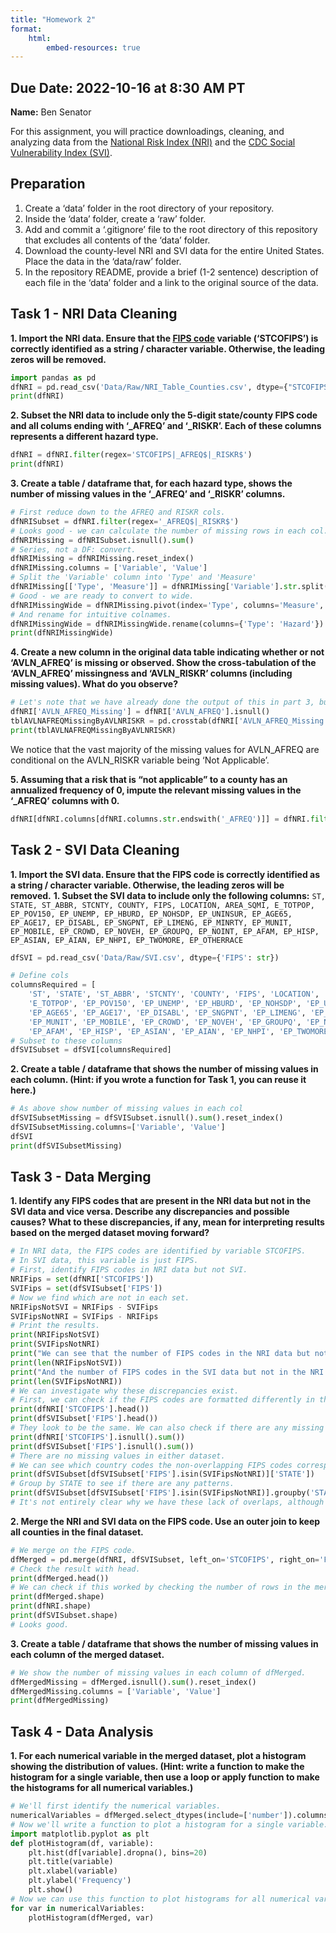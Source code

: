 ```yaml
---
title: "Homework 2"
format: 
    html:
        embed-resources: true
---
```


__Due Date:__ 2022-10-16 at 8:30 AM PT
---

__Name:__ Ben Senator

For this assignment, you will practice downloadings, cleaning, and analyzing data from the [National Risk Index (NRI)](https://hazards.fema.gov/nri/) and the [CDC Social Vulnerability Index (SVI)](https://www.atsdr.cdc.gov/placeandhealth/svi/index.html).

## Preparation

1. Create a 'data' folder in the root directory of your repository.
1. Inside the 'data' folder, create a 'raw' folder.
1. Add and commit a '.gitignore' file to the root directory of this repository that excludes all contents of the 'data' folder.
1. Download the county-level NRI and SVI data for the entire United States. Place the data in the 'data/raw' folder.
1. In the repository README, provide a brief (1-2 sentence) description of each file in the 'data' folder and a link to the original source of the data.

## Task 1 - NRI Data Cleaning

__1. Import the NRI data. Ensure that the [FIPS code](https://en.wikipedia.org/wiki/Federal_Information_Processing_Standard_state_code) variable ('STCOFIPS') is correctly identified as a string / character variable. Otherwise, the leading zeros will be removed.__

```python
import pandas as pd
dfNRI = pd.read_csv('Data/Raw/NRI_Table_Counties.csv', dtype={"STCOFIPS": str})
print(dfNRI)
```

__2. Subset the NRI data to include only the 5-digit state/county FIPS code and all colums ending with '\_AFREQ' and '\_RISKR'. Each of these columns represents a different hazard type.__

```python
dfNRI = dfNRI.filter(regex='STCOFIPS|_AFREQ$|_RISKR$')
print(dfNRI)
```

__3. Create a table / dataframe that, for each hazard type, shows the number of missing values in the '\_AFREQ' and '\_RISKR' columns.__

```python
# First reduce down to the AFREQ and RISKR cols.
dfNRISubset = dfNRI.filter(regex='_AFREQ$|_RISKR$')
# Looks good - we can calculate the number of missing rows in each col.
dfNRIMissing = dfNRISubset.isnull().sum()
# Series, not a DF: convert.
dfNRIMissing = dfNRIMissing.reset_index()
dfNRIMissing.columns = ['Variable', 'Value']
# Split the 'Variable' column into 'Type' and 'Measure'
dfNRIMissing[['Type', 'Measure']] = dfNRIMissing['Variable'].str.split('_', expand=True)
# Good - we are ready to convert to wide.
dfNRIMissingWide = dfNRIMissing.pivot(index='Type', columns='Measure', values = 'Value').reset_index()
# And rename for intuitive colnames.
dfNRIMissingWide = dfNRIMissingWide.rename(columns={'Type': 'Hazard'})
print(dfNRIMissingWide)
```

__4. Create a new column in the original data table indicating whether or not 'AVLN_AFREQ' is missing or observed. Show the cross-tabulation of the 'AVLN_AFREQ' missingness and 'AVLN_RISKR' columns (including missing values). What do you observe?__
```python
# Let's note that we have already done the output of this in part 3, but we will also create the requested missing indicator here.
dfNRI['AVLN_AFREQ_Missing'] = dfNRI['AVLN_AFREQ'].isnull()
tblAVLNAFREQMissingByAVLNRISKR = pd.crosstab(dfNRI['AVLN_AFREQ_Missing'], dfNRI['AVLN_RISKR'], dropna=False)
print(tblAVLNAFREQMissingByAVLNRISKR)
```

We notice that the vast majority of the missing values for AVLN_AFREQ are conditional on the AVLN_RISKR variable being 'Not Applicable'.

__5. Assuming that a risk that is "not applicable" to a county has an annualized frequency of 0, impute the relevant missing values in the '\_AFREQ' columns with 0.__

```python
dfNRI[dfNRI.columns[dfNRI.columns.str.endswith('_AFREQ')]] = dfNRI.filter(regex='_AFREQ$').fillna(0)
```

## Task 2 - SVI Data Cleaning

__1. Import the SVI data. Ensure that the FIPS code is correctly identified as a string / character variable. Otherwise, the leading zeros will be removed.__
__1. Subset the SVI data to include only the following columns:__
`ST, STATE, ST_ABBR, STCNTY, COUNTY, FIPS, LOCATION, AREA_SQMI, E_TOTPOP, EP_POV150, EP_UNEMP, EP_HBURD, EP_NOHSDP, EP_UNINSUR, EP_AGE65, EP_AGE17, EP_DISABL, EP_SNGPNT, EP_LIMENG, EP_MINRTY, EP_MUNIT, EP_MOBILE, EP_CROWD, EP_NOVEH, EP_GROUPQ, EP_NOINT, EP_AFAM, EP_HISP, EP_ASIAN, EP_AIAN, EP_NHPI, EP_TWOMORE, EP_OTHERRACE`

```python
dfSVI = pd.read_csv('Data/Raw/SVI.csv', dtype={'FIPS': str})
```

```python
# Define cols
columnsRequired = [
    'ST', 'STATE', 'ST_ABBR', 'STCNTY', 'COUNTY', 'FIPS', 'LOCATION', 'AREA_SQMI', 
    'E_TOTPOP', 'EP_POV150', 'EP_UNEMP', 'EP_HBURD', 'EP_NOHSDP', 'EP_UNINSUR', 
    'EP_AGE65', 'EP_AGE17', 'EP_DISABL', 'EP_SNGPNT', 'EP_LIMENG', 'EP_MINRTY', 
    'EP_MUNIT', 'EP_MOBILE', 'EP_CROWD', 'EP_NOVEH', 'EP_GROUPQ', 'EP_NOINT', 
    'EP_AFAM', 'EP_HISP', 'EP_ASIAN', 'EP_AIAN', 'EP_NHPI', 'EP_TWOMORE', 'EP_OTHERRACE']
# Subset to these columns
dfSVISubset = dfSVI[columnsRequired]
```

__2. Create a table / dataframe that shows the number of missing values in each column.
(Hint: if you wrote a function for Task 1, you can reuse it here.)__

```python
# As above show number of missing values in each col
dfSVISubsetMissing = dfSVISubset.isnull().sum().reset_index()
dfSVISubsetMissing.columns=['Variable', 'Value']
dfSVI
print(dfSVISubsetMissing)
```

## Task 3 - Data Merging
__1. Identify any FIPS codes that are present in the NRI data but not in the SVI data and vice versa. Describe any discrepancies and possible causes? What to these discrepancies, if any, mean for interpreting results based on the merged dataset moving forward?__

```python
# In NRI data, the FIPS codes are identified by variable STCOFIPS.
# In SVI data, this variable is just FIPS.
# First, identify FIPS codes in NRI data but not SVI.
NRIFips = set(dfNRI['STCOFIPS'])
SVIFips = set(dfSVISubset['FIPS'])
# Now we find which are not in each set.
NRIFipsNotSVI = NRIFips - SVIFips
SVIFipsNotNRI = SVIFips - NRIFips
# Print the results.
print(NRIFipsNotSVI)
print(SVIFipsNotNRI)
print("We can see that the number of FIPS codes in the NRI data but not in the SVI data is:")
print(len(NRIFipsNotSVI))
print("And the number of FIPS codes in the SVI data but not in the NRI data is:")
print(len(SVIFipsNotNRI))
# We can investigate why these discrepancies exist.
# First, we can check if the FIPS codes are formatted differently in the two datasets.
print(dfNRI['STCOFIPS'].head())
print(dfSVISubset['FIPS'].head())
# They look to be the same. We can also check if there are any missing values in the FIPS columns.
print(dfNRI['STCOFIPS'].isnull().sum())
print(dfSVISubset['FIPS'].isnull().sum())
# There are no missing values in either dataset.
# We can see which country codes the non-overlapping FIPS codes correspond to, to check if these are non-overlapping in a way that relates to their country. Use the STATE variable for this, and only on the SVI data because we don't have the STATE variable in the NRI data.
print(dfSVISubset[dfSVISubset['FIPS'].isin(SVIFipsNotNRI)]['STATE'])
# Group by STATE to see if there are any patterns.
print(dfSVISubset[dfSVISubset['FIPS'].isin(SVIFipsNotNRI)].groupby('STATE').size())
# It's not entirely clear why we have these lack of overlaps, although we do see that Connecticut has a large number of non-overlapping FIPS codes (9). There may be some state-level problems.
```

__2. Merge the NRI and SVI data on the FIPS code. Use an outer join to keep all counties in the final dataset.__

```python
# We merge on the FIPS code.
dfMerged = pd.merge(dfNRI, dfSVISubset, left_on='STCOFIPS', right_on='FIPS', how='outer')
# Check the result with head.
print(dfMerged.head())
# We can check if this worked by checking the number of rows in the merged dataset against the number of rows in the original datasets.
print(dfMerged.shape)
print(dfNRI.shape)
print(dfSVISubset.shape)
# Looks good.
```

__3. Create a table / dataframe that shows the number of missing values in each column of the merged dataset.__

```python
# We show the number of missing values in each column of dfMerged.
dfMergedMissing = dfMerged.isnull().sum().reset_index()
dfMergedMissing.columns = ['Variable', 'Value']
print(dfMergedMissing)
```

## Task 4 - Data Analysis

__1. For each numerical variable in the merged dataset, plot a histogram showing the distribution of values.
(Hint: write a function to make the histogram for a single variable, then use a loop or apply function to make the histograms for all numerical variables.)__

```python
# We'll first identify the numerical variables.
numericalVariables = dfMerged.select_dtypes(include=['number']).columns
# Now we'll write a function to plot a histogram for a single variable.
import matplotlib.pyplot as plt
def plotHistogram(df, variable):
    plt.hist(df[variable].dropna(), bins=20)
    plt.title(variable)
    plt.xlabel(variable)
    plt.ylabel('Frequency')
    plt.show()
# Now we can use this function to plot histograms for all numerical variables.
for var in numericalVariables:
    plotHistogram(dfMerged, var)
```
